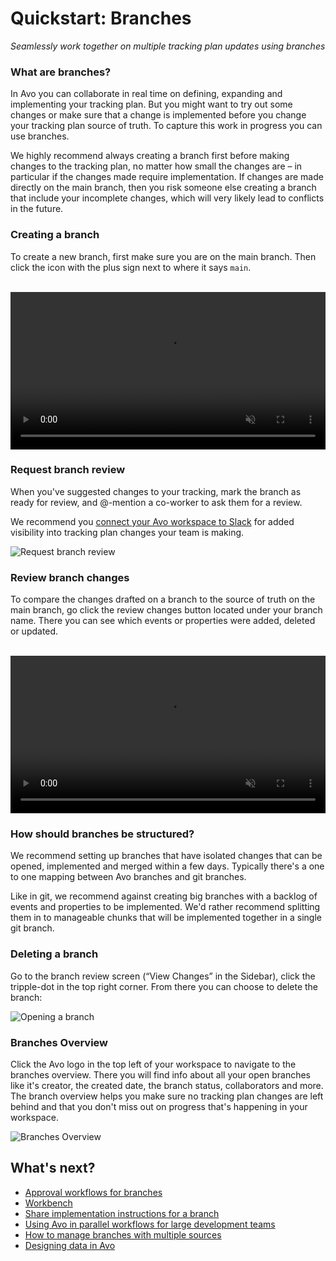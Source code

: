 # Quickstart: Branches

_Seamlessly work together on multiple tracking plan updates using branches_

### What are branches?

In Avo you can collaborate in real time on defining, expanding and implementing your tracking plan. But you might want to try out some changes or make sure that a change is implemented before you change your tracking plan source of truth. To capture this work in progress you can use branches.

We highly recommend always creating a branch first before making changes to the tracking plan, no matter how small the changes are – in particular if the changes made require implementation. If changes are made directly on the main branch, then you risk someone else creating a branch that include your incomplete changes, which will very likely lead to conflicts in the future.

### Creating a branch

To create a new branch, first make sure you are on the main branch. Then click the icon with the plus sign next to where it says `main`.

<br />
<center>
 <video
   controls
   loop
   muted
   width="100%"
   autoPlay
   src="/docs/images/best-practices/day-to-day-workflow/open-branch.mp4"
   alt="Opening a branch"
 />
</center>


### Request branch review

When you've suggested changes to your tracking, mark the branch as ready for review, and @-mention a co-worker to ask them for a review.

We recommend you [connect your Avo workspace to Slack](/workspace/integrations#enable-slack-notifications-in-your-avo-workspace) for added visibility into tracking plan changes your team is making.

![Request branch review](/docs/images/request_branch_review.png)

### Review branch changes

To compare the changes drafted on a branch to the source of truth on the main branch, go click the review changes button located under your branch name. There you can see which events or properties were added, deleted or updated.

<br />
<center>
 <video
   controls
   loop
   muted
   width="100%"
   autoPlay
   src="/docs/images/workspace/tracking-plan/review_branch.mp4"
   alt="Revewing a branch"
 />
</center>


### How should branches be structured?

We recommend setting up branches that have isolated changes that can be opened, implemented and merged within a few days. Typically there's a one to one mapping between Avo branches and git branches.

Like in git, we recommend against creating big branches with a backlog of events and properties to be implemented. We'd rather recommend splitting them in to manageable chunks that will be implemented together in a single git branch.

### Deleting a branch

Go to the branch review screen (“View Changes” in the Sidebar), click the tripple-dot in the top right corner. From there you can choose to delete the branch:

![Opening a branch](/docs/images/delete-branch.png)

### Branches Overview

Click the Avo logo in the top left of your workspace to navigate to the branches overview. There you will find info about all your open branches like it's creator, the created date, the branch status, collaborators and more. The branch overview helps you make sure no tracking plan changes are left behind and that you don't miss out on progress that's happening in your workspace.

![Branches Overview](/docs/images/branches-overview.png)

## What's next?

- [Approval workflows for branches](/workspace/approval-workflows)
- [Workbench](/workspace/tracking-plan/workbench)
- [Share implementation instructions for a branch](/workspace/code-changes)
- [Using Avo in parallel workflows for large development teams](/implementation/avo-and-git)
- [How to manage branches with multiple sources](/data-design/multiple-sources-on-avo-branches)
- [Designing data in Avo](/data-design/start-data-design)
